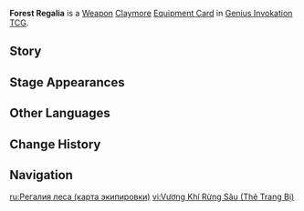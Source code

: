 {{About|the [[Genius Invokation TCG]] Equipment Card|the [[Claymore]]|Forest Regalia}}
{{Genius Invokation TCG Infobox
|title     = Forest Regalia
|id        = 311307
|image     = Forest Regalia Equipment Card.png
|type      = Equipment Card
|group     = Weapon;Claymore
|effect    = '''The character deals +1 DMG.'''<br>'''When played:''' When the character to which this is attached next uses a Normal Attack during this Round: Create 2 Elemental Dice of this character's Elemental Type.
|unaligned = 3
|source1   = {{Sold By}}
}}
'''Forest Regalia''' is a [[Weapon Card|Weapon]] [[Claymore Card|Claymore]] [[Equipment Card]] in [[Genius Invokation TCG]].

==Story==
{{Description|"...Then the current changed and the moon's reflection was scattered. Much has changed, and yet, much will now remain unchanged forevermore.<br>But even if you, like me, have never met a king, you would still get the impression that Tiger was a noble and powerful king of the forest."|title=Forest Sanctuary: Forest Regalia}}

==Stage Appearances==
{{Genius Invokation TCG Stage Appearances}}

==Other Languages==
{{Other Languages|Transclude=Forest Regalia;1#0}}

==Change History==
{{Change History|4.7}}

==Navigation==
{{Genius Invokation TCG Navbox|Equipment Card}}

[[ru:Регалия леса (карта экипировки)]]
[[vi:Vương Khí Rừng Sâu (Thẻ Trang Bị)]]